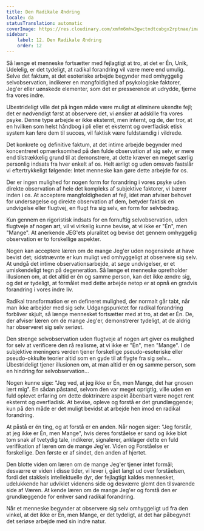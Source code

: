 ```yaml
---
title: Den Radikale Ændring
locale: da
statusTranslation: automatic
coverImage: https://res.cloudinary.com/xmfm6mhw3gwctndtcubgx2rptnae/image/upload/v1740468922/small_cover_tratado_de_psicologia_revolucionaria_a4c0dca4e0.webp
sidebar:
    label: 12. Den Radikale Ændring
    order: 12
---
```

Så længe et menneske fortsætter med fejlagtigt at tro, at det er Én, Unik, Udelelig, er det tydeligt, at radikal forandring vil være mere end umulig. Selve det faktum, at det esoteriske arbejde begynder med omhyggelig selvobservation, indikerer en mangfoldighed af psykologiske faktorer, Jeg'er eller uønskede elementer, som det er presserende at udrydde, fjerne fra vores indre.

Ubestrideligt ville det på ingen måde være muligt at eliminere ukendte fejl; det er nødvendigt først at observere det, vi ønsker at adskille fra vores psyke. Denne type arbejde er ikke eksternt, men internt, og de, der tror, at en hvilken som helst håndbog i pli eller et eksternt og overfladisk etisk system kan føre dem til succes, vil faktisk være fuldstændig i vildrede.

Det konkrete og definitive faktum, at det intime arbejde begynder med koncentreret opmærksomhed på den fulde observation af sig selv, er mere end tilstrækkelig grund til at demonstrere, at dette kræver en meget særlig personlig indsats fra hver enkelt af os. Helt ærligt og uden omsvøb fastslår vi eftertrykkeligt følgende: Intet menneske kan gøre dette arbejde for os.

Der er ingen mulighed for nogen form for forandring i vores psyke uden direkte observation af hele det kompleks af subjektive faktorer, vi bærer inden i os. At acceptere mangfoldigheden af fejl, idet man afviser behovet for undersøgelse og direkte observation af dem, betyder faktisk en undvigelse eller flugtvej, en flugt fra sig selv, en form for selvbedrag.

Kun gennem en rigoristisk indsats for en fornuftig selvobservation, uden flugtveje af nogen art, vil vi virkelig kunne bevise, at vi ikke er "Én", men "Mange". At anerkende JEG'ets pluralitet og bevise det gennem omhyggelig observation er to forskellige aspekter.

Nogen kan acceptere læren om de mange Jeg'er uden nogensinde at have bevist det; sidstnævnte er kun muligt ved omhyggeligt at observere sig selv. At undgå det intime observationsarbejde, at søge undvigelser, er et umiskendeligt tegn på degeneration. Så længe et menneske opretholder illusionen om, at det altid er én og samme person, kan det ikke ændre sig, og det er tydeligt, at formålet med dette arbejde netop er at opnå en gradvis forandring i vores indre liv.

Radikal transformation er en defineret mulighed, der normalt går tabt, når man ikke arbejder med sig selv. Udgangspunktet for radikal forandring forbliver skjult, så længe mennesket fortsætter med at tro, at det er Én. De, der afviser læren om de mange Jeg'er, demonstrerer tydeligt, at de aldrig har observeret sig selv seriøst.

Den strenge selvobservation uden flugtveje af nogen art giver os mulighed for selv at verificere den rå realisme, at vi ikke er "Én", men "Mange". I de subjektive meningers verden tjener forskellige pseudo-esoteriske eller pseudo-okkulte teorier altid som en gyde til at flygte fra sig selv... Ubestrideligt tjener illusionen om, at man altid er én og samme person, som en hindring for selvobservation...

Nogen kunne sige: "Jeg ved, at jeg ikke er Én, men Mange, det har gnosen lært mig". En sådan påstand, selvom den var meget oprigtig, ville uden en fuld oplevet erfaring om dette doktrinære aspekt åbenbart være noget rent eksternt og overfladisk. At bevise, opleve og forstå er det grundlæggende; kun på den måde er det muligt bevidst at arbejde hen imod en radikal forandring.

At påstå er én ting, og at forstå er en anden. Når nogen siger: "Jeg forstår, at jeg ikke er Én, men Mange", hvis deres forståelse er sand og ikke blot tom snak af tvetydig tale, indikerer, signalerer, anklager dette en fuld verifikation af læren om de mange Jeg'er. Viden og Forståelse er forskellige. Den første er af sindet, den anden af hjertet.

Den blotte viden om læren om de mange Jeg'er tjener intet formål; desværre er viden i disse tider, vi lever i, gået langt ud over forståelsen, fordi det stakkels intellektuelle dyr, der fejlagtigt kaldes mennesket, udelukkende har udviklet videnens side og desværre glemt den tilsvarende side af Væren. At kende læren om de mange Jeg'er og forstå den er grundlæggende for enhver sand radikal forandring.

Når et menneske begynder at observere sig selv omhyggeligt ud fra den vinkel, at det ikke er Én, men Mange, er det tydeligt, at det har påbegyndt det seriøse arbejde med sin indre natur.

